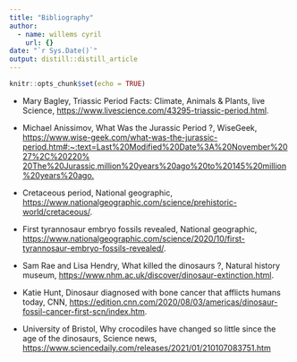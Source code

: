 ```yaml
---
title: "Bibliography"
author:
  - name: willems cyril
    url: {}
date: "`r Sys.Date()`"
output: distill::distill_article
---
```


```r
knitr::opts_chunk$set(echo = TRUE)
```

* Mary Bagley, Triassic Period Facts: Climate, Animals & Plants, live Science,
  [https://www.livescience.com/43295-triassic-period.html](https://www.livescience.com/43295-triassic-period.html).

* Michael Anissimov, What Was the Jurassic Period ?, WiseGeek,
 [https://www.wise-geek.com/what-was-the-jurassic-period.htm#:~:text=Last%20Modified%20Date%3A%20November%2027%2C%20220%  20The%20Jurassic,million%20years%20ago%20to%20145%20million%20years%20ago.](https://www.wise-geek.com/what-was-the-jurassic-period.htm#:~:text=Last%20Modified%20Date%3A%20November%2027%2C%20220%  20The%20Jurassic,million%20years%20ago%20to%20145%20million%20years%20ago.)

* Cretaceous period, National geographic,
 [https://www.nationalgeographic.com/science/prehistoric-world/cretaceous/](https://www.nationalgeographic.com/science/prehistoric-world/cretaceous/).

* First tyrannosaur embryo fossils revealed, National geographic,
 [https://www.nationalgeographic.com/science/2020/10/first-tyrannosaur-embryo-fossils-revealed/](https://www.nationalgeographic.com/science/2020/10/first-tyrannosaur-embryo-fossils-revealed/).
 
* Sam Rae and Lisa Hendry, What killed the dinosaurs ?, Natural history museum,
 [https://www.nhm.ac.uk/discover/dinosaur-extinction.html](https://www.nhm.ac.uk/discover/dinosaur-extinction.html).

* Katie Hunt, Dinosaur diagnosed with bone cancer that afflicts humans today, CNN,
 [https://edition.cnn.com/2020/08/03/americas/dinosaur-fossil-cancer-first-scn/index.htm](https://edition.cnn.com/2020/08/03/americas/dinosaur-fossil-cancer-first-scn/index.htm).

* University of Bristol, Why crocodiles have changed so little since the age of the dinosaurs, Science news,
 [https://www.sciencedaily.com/releases/2021/01/210107083751.htm](https://www.sciencedaily.com/releases/2021/01/210107083751.htm)
